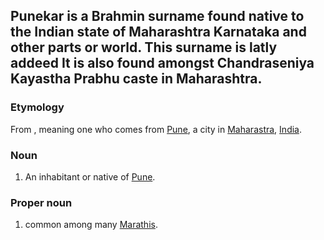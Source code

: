 == '''Punekar'''  is a Brahmin surname found native to the Indian state of Maharashtra Karnataka and other parts or world. This surname is latly addeed  It is also found amongst Chandraseniya Kayastha Prabhu caste in Maharashtra. ==
{{wikipedia|Pune}}

===Etymology===
From {{etyl|mr|en}}, meaning one who comes from [[Pune]], a city in [[Maharastra]], [[India]].

===Noun===
{{en-noun}}

# An inhabitant or native of [[Pune]].

===Proper noun===
{{en-proper noun}}

# {{surname|from=India|dot=}} common among many [[Marathi]]s.